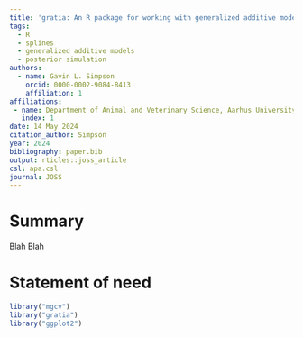 ```yaml
---
title: 'gratia: An R package for working with generalized additive models'
tags:
  - R
  - splines
  - generalized additive models
  - posterior simulation
authors:
  - name: Gavin L. Simpson
    orcid: 0000-0002-9084-8413
    affiliation: 1
affiliations:
 - name: Department of Animal and Veterinary Science, Aarhus University, Denmark
   index: 1
date: 14 May 2024
citation_author: Simpson
year: 2024
bibliography: paper.bib
output: rticles::joss_article
csl: apa.csl
journal: JOSS
---
```


# Summary

Blah Blah

# Statement of need

```r
library("mgcv")
library("gratia")
library("ggplot2")
```